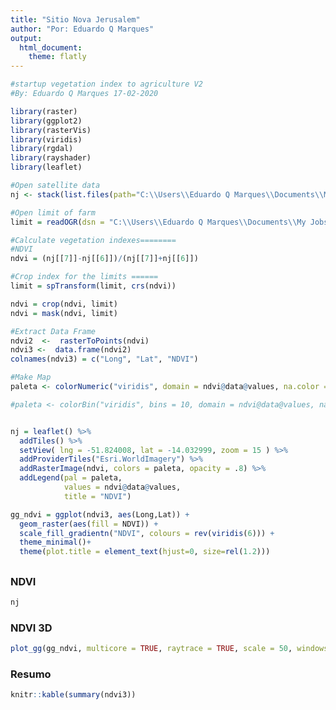 ```yaml
---
title: "Sitio Nova Jerusalem"
author: "Por: Eduardo Q Marques"
output: 
  html_document:
    theme: flatly
---
```


```r
#startup vegetation index to agriculture V2
#By: Eduardo Q Marques 17-02-2020

library(raster)
library(ggplot2)
library(rasterVis)
library(viridis)
library(rgdal)
library(rayshader)
library(leaflet)

#Open satellite data
nj <- stack(list.files(path="C:\\Users\\Eduardo Q Marques\\Documents\\My Jobs\\EQMapas\\Nova Jerusalem", pattern = ".tif$", full.names=TRUE,recursive=TRUE))

#Open limit of farm
limit = readOGR(dsn = "C:\\Users\\Eduardo Q Marques\\Documents\\My Jobs\\Programas\\Startup-Vegetation-Index\\Vector",layer="Limite_nj")

#Calculate vegetation indexes========
#NDVI
ndvi = (nj[[7]]-nj[[6]])/(nj[[7]]+nj[[6]])

#Crop index for the limits ======
limit = spTransform(limit, crs(ndvi))

ndvi = crop(ndvi, limit)
ndvi = mask(ndvi, limit)

#Extract Data Frame
ndvi2  <-  rasterToPoints(ndvi)
ndvi3 <-  data.frame(ndvi2)
colnames(ndvi3) = c("Long", "Lat", "NDVI")

#Make Map
paleta <- colorNumeric("viridis", domain = ndvi@data@values, na.color = "transparent", reverse = TRUE)

#paleta <- colorBin("viridis", bins = 10, domain = ndvi@data@values, na.color = "transparent", reverse = TRUE)


nj = leaflet() %>% 
  addTiles() %>% 
  setView( lng = -51.824008, lat = -14.032999, zoom = 15 ) %>% 
  addProviderTiles("Esri.WorldImagery") %>% 
  addRasterImage(ndvi, colors = paleta, opacity = .8) %>% 
  addLegend(pal = paleta, 
            values = ndvi@data@values, 
            title = "NDVI")

gg_ndvi = ggplot(ndvi3, aes(Long,Lat)) +
  geom_raster(aes(fill = NDVI)) +
  scale_fill_gradientn("NDVI", colours = rev(viridis(6))) +
  theme_minimal()+
  theme(plot.title = element_text(hjust=0, size=rel(1.2)))
```

## {.tabset .tabset-fade .tabset-pills}

### NDVI
```r
nj
```

### NDVI 3D
```r
plot_gg(gg_ndvi, multicore = TRUE, raytrace = TRUE, scale = 50, windowsize = c(900, 600), zoom = 0.6, width = 5.5, height=3.3, phi = 50, theta = 30, preview = TRUE)
```

### Resumo
```r
knitr::kable(summary(ndvi3))
```




